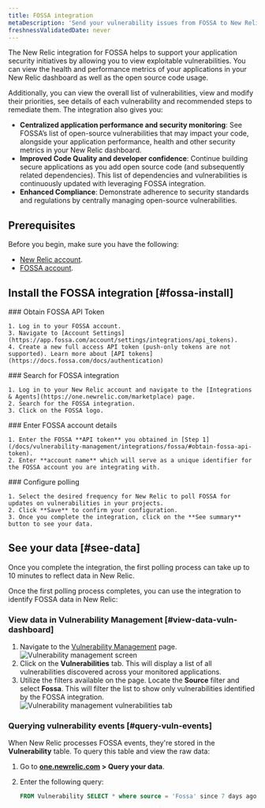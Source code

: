 ```yaml
---
title: FOSSA integration 
metaDescription: 'Send your vulnerability issues from FOSSA to New Relic.'
freshnessValidatedDate: never
---
```


The New Relic integration for FOSSA helps to support your application security initiatives by allowing you to view exploitable vulnerabilities. You can view the health and performance metrics of your applications in your New Relic dashboard as well as the open source code usage.

Additionally, you can view the overall list of vulnerabilities, view and modify their priorities, see details of each vulnerability and recommended steps to remediate them. The integration also gives you:

* **Centralized application performance and security monitoring**: See FOSSA’s list of open-source vulnerabilities that may impact your code, alongside your application performance, health and other security metrics in your New Relic dashboard.
* **Improved Code Quality and developer confidence**: Continue building secure applications as you add open source code (and subsequently related dependencies). This list of dependencies and vulnerabilities is continuously updated with leveraging FOSSA integration.
* **Enhanced Compliance**: Demonstrate adherence to security standards and regulations by centrally managing open-source vulnerabilities.

## Prerequisites

Before you begin, make sure you have the following:

* [New Relic account](http://newrelic.com/signup).
* [FOSSA account](https://app.fossa.com/auth/register).

## Install the FOSSA integration [#fossa-install]
<Steps>
  <Step>
    ### Obtain FOSSA API Token 

    1. Log in to your FOSSA account.
    3. Navigate to [Account Settings](https://app.fossa.com/account/settings/integrations/api_tokens).
    4. Create a new full access API token (push-only tokens are not supported). Learn more about [API tokens](https://docs.fossa.com/docs/authentication)

  </Step>
  <Step>
    ### Search for FOSSA integration

    1. Log in to your New Relic account and navigate to the [Integrations & Agents](https://one.newrelic.com/marketplace) page.
    2. Search for the FOSSA integration.
    3. Click on the FOSSA logo.
    
  </Step>
  <Step>
    ### Enter FOSSA account details

    1. Enter the FOSSA **API token** you obtained in [Step 1](/docs/vulnerability-management/integrations/fossa/#obtain-fossa-api-token).
    2. Enter **account name** which will serve as a unique identifier for the FOSSA account you are integrating with.

  </Step>
  <Step>
    ### Configure polling

    1. Select the desired frequency for New Relic to poll FOSSA for updates on vulnerabilities in your projects.
    2. Click **Save** to confirm your configuration.
    3. Once you complete the integration, click on the **See summary** button to see your data.
  </Step>
</Steps>

## See your data [#see-data]
Once you complete the integration, the first polling process can take up to 10 minutes to reflect data in New Relic. 

Once the first polling process completes, you can use the integration to identify FOSSA data in New Relic:

### View data in Vulnerability Management [#view-data-vuln-dashboard]

1. Navigate to the [Vulnerability Management](https://one.newrelic.com/vulnerability-management) page.
  <img
    title="Vulnerability management screen"
    alt="Vulnerability management screen"
    src="/images/accounts_screenshot-full_vm-landing-updated.webp"
  />
2. Click on the **Vulnerabilities** tab. This will display a list of all vulnerabilities discovered across your monitored applications.
3. Utilize the filters available on the page. Locate the **Source** filter and select **Fossa**. This will filter the list to show only vulnerabilities identified by the FOSSA integration.
  <img
    title="Vulnerabilities tab"
    alt="Vulnerability management vulnerabilities tab"
    src="/images/vm_screenshot-full_vuln-tab.webp"
  />


### Querying vulnerability events [#query-vuln-events]

When New Relic processes FOSSA events, they're stored in the **Vulnerability** table. To query this table and view the raw data:

1. Go to **[one.newrelic.com](https://one.newrelic.com) > Query your data**.
2. Enter the following query:

   ```sql
   FROM Vulnerability SELECT * where source = 'Fossa' since 7 days ago
   ```
